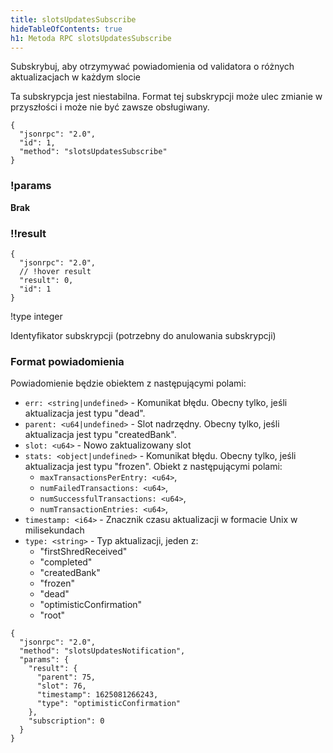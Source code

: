 ```yaml
---
title: slotsUpdatesSubscribe
hideTableOfContents: true
h1: Metoda RPC slotsUpdatesSubscribe
---
```


Subskrybuj, aby otrzymywać powiadomienia od validatora o różnych aktualizacjach
w każdym slocie

<Callout type="warn">
  Ta subskrypcja jest niestabilna. Format tej subskrypcji może ulec zmianie w
  przyszłości i może nie być zawsze obsługiwany.
</Callout>

<APIMethod>

```jsonc !!request
{
  "jsonrpc": "2.0",
  "id": 1,
  "method": "slotsUpdatesSubscribe"
}
```

### !params

**Brak**

### !!result

```jsonc !response
{
  "jsonrpc": "2.0",
  // !hover result
  "result": 0,
  "id": 1
}
```

!type integer

Identyfikator subskrypcji (potrzebny do anulowania subskrypcji)

</APIMethod>

### Format powiadomienia

Powiadomienie będzie obiektem z następującymi polami:

- `err: <string|undefined>` - Komunikat błędu. Obecny tylko, jeśli aktualizacja
  jest typu "dead".
- `parent: <u64|undefined>` - Slot nadrzędny. Obecny tylko, jeśli aktualizacja
  jest typu "createdBank".
- `slot: <u64>` - Nowo zaktualizowany slot
- `stats: <object|undefined>` - Komunikat błędu. Obecny tylko, jeśli
  aktualizacja jest typu "frozen". Obiekt z następującymi polami:
  - `maxTransactionsPerEntry: <u64>`,
  - `numFailedTransactions: <u64>`,
  - `numSuccessfulTransactions: <u64>`,
  - `numTransactionEntries: <u64>`,
- `timestamp: <i64>` - Znacznik czasu aktualizacji w formacie Unix w
  milisekundach
- `type: <string>` - Typ aktualizacji, jeden z:
  - "firstShredReceived"
  - "completed"
  - "createdBank"
  - "frozen"
  - "dead"
  - "optimisticConfirmation"
  - "root"

```shell
{
  "jsonrpc": "2.0",
  "method": "slotsUpdatesNotification",
  "params": {
    "result": {
      "parent": 75,
      "slot": 76,
      "timestamp": 1625081266243,
      "type": "optimisticConfirmation"
    },
    "subscription": 0
  }
}
```
